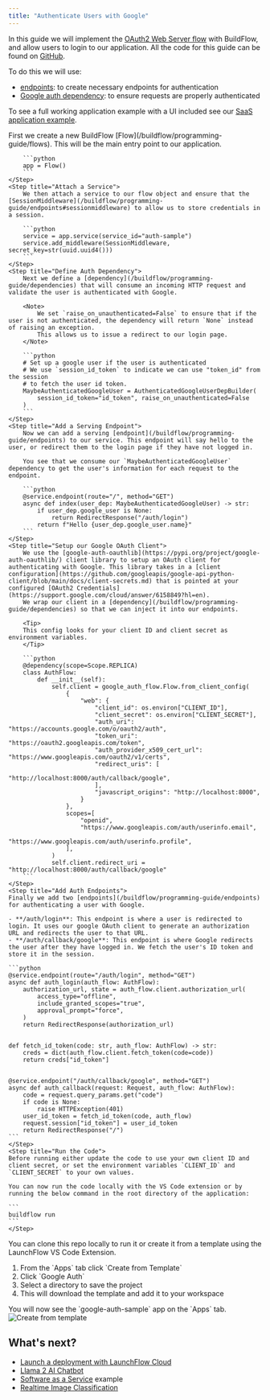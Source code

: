 ```yaml
---
title: "Authenticate Users with Google"
---
```


In this guide we will implement the [OAuth2 Web Server flow](https://developers.google.com/identity/protocols/oauth2#webserver) with BuildFlow, and allow users to login to our application.
All the code for this guide can be found on [GitHub](https://github.com/launchflow/buildflow-templates/tree/main/samples/google-auth).

To do this we will use:

- [endpoints](/buildflow/programming-guide/endpoints): to create necessary endpoints for authentication
- [Google auth dependency](/buildflow/dependencies/auth#authenticated-google-user): to ensure requests are properly authenticated

To see a full working application example with a UI included see our [SaaS application example](/buildflow/examples/saas).


<Steps>
    <Step title="Initialize Flow">
        First we create a new BuildFlow [Flow](/buildflow/programming-guide/flows). This will be the main entry point to our application.

        ```python
        app = Flow()
        ```
    </Step>
    <Step title="Attach a Service">
        We then attach a service to our flow object and ensure that the [SessionMiddleware](/buildflow/programming-guide/endpoints#sessionmiddleware) to allow us to store credentials in a session.

        ```python
        service = app.service(service_id="auth-sample")
        service.add_middleware(SessionMiddleware, secret_key=str(uuid.uuid4()))
        ```
    </Step>
    <Step title="Define Auth Dependency">
        Next we define a [dependency](/buildflow/programming-guide/dependencies) that will consume an incoming HTTP request and validate the user is authenticated with Google.

        <Note>
            We set `raise_on_unauthenticated=False` to ensure that if the user is not authenticated, the dependency will return `None` instead of raising an exception.
            This allows us to issue a redirect to our login page.
        </Note>

        ```python
        # Set up a google user if the user is authenticated
        # We use `session_id_token` to indicate we can use "token_id" from the session
        # to fetch the user id token.
        MaybeAuthenticatedGoogleUser = AuthenticatedGoogleUserDepBuilder(
            session_id_token="id_token", raise_on_unauthenticated=False
        )
        ```
    </Step>
    <Step title="Add a Serving Endpoint">
        Now we can add a serving [endpoint](/buildflow/programming-guide/endpoints) to our service. This endpoint will say hello to the user, or redirect them to the login page if they have not logged in.

        You see that we consume our `MaybeAuthenticatedGoogleUser` dependency to get the user's information for each request to the endpoint.

        ```python
        @service.endpoint(route="/", method="GET")
        async def index(user_dep: MaybeAuthenticatedGoogleUser) -> str:
            if user_dep.google_user is None:
                return RedirectResponse("/auth/login")
            return f"Hello {user_dep.google_user.name}"
        ```
    </Step>
    <Step title="Setup our Google OAuth Client">
        We use the [google-auth-oauthlib](https://pypi.org/project/google-auth-oauthlib/) client library to setup an OAuth client for authenticating with Google. This library takes in a [client configuration](https://github.com/googleapis/google-api-python-client/blob/main/docs/client-secrets.md) that is pointed at your configured [OAuth2 Credentials](https://support.google.com/cloud/answer/6158849?hl=en).
        We wrap our client in a [dependency](/buildflow/programming-guide/dependencies) so that we can inject it into our endpoints.

        <Tip>
        This config looks for your client ID and client secret as environment variables.
        </Tip>

        ```python
        @dependency(scope=Scope.REPLICA)
        class AuthFlow:
            def __init__(self):
                self.client = google_auth_flow.Flow.from_client_config(
                    {
                        "web": {
                            "client_id": os.environ["CLIENT_ID"],
                            "client_secret": os.environ["CLIENT_SECRET"],
                            "auth_uri": "https://accounts.google.com/o/oauth2/auth",
                            "token_uri": "https://oauth2.googleapis.com/token",
                            "auth_provider_x509_cert_url": "https://www.googleapis.com/oauth2/v1/certs",
                            "redirect_uris": [
                                "http://localhost:8000/auth/callback/google",
                            ],
                            "javascript_origins": "http://localhost:8000",
                        }
                    },
                    scopes=[
                        "openid",
                        "https://www.googleapis.com/auth/userinfo.email",
                        "https://www.googleapis.com/auth/userinfo.profile",
                    ],
                )
                self.client.redirect_uri = "http://localhost:8000/auth/callback/google"
        ```
    </Step>
    <Step title="Add Auth Endpoints">
    Finally we add two [endpoints](/buildflow/programming-guide/endpoints) for authenticating a user with Google.

    - **/auth/login**: This endpoint is where a user is redirected to login. It uses our google OAuth client to generate an authorization URL and redirects the user to that URL.
    - **/auth/callback/google**: This endpoint is where Google redirects the user after they have logged in. We fetch the user's ID token and store it in the session.

    ```python
    @service.endpoint(route="/auth/login", method="GET")
    async def auth_login(auth_flow: AuthFlow):
        authorization_url, state = auth_flow.client.authorization_url(
            access_type="offline",
            include_granted_scopes="true",
            approval_prompt="force",
        )
        return RedirectResponse(authorization_url)


    def fetch_id_token(code: str, auth_flow: AuthFlow) -> str:
        creds = dict(auth_flow.client.fetch_token(code=code))
        return creds["id_token"]


    @service.endpoint("/auth/callback/google", method="GET")
    async def auth_callback(request: Request, auth_flow: AuthFlow):
        code = request.query_params.get("code")
        if code is None:
            raise HTTPException(401)
        user_id_token = fetch_id_token(code, auth_flow)
        request.session["id_token"] = user_id_token
        return RedirectResponse("/")
    ```
    </Step>
    <Step title="Run the Code">
    Before running either update the code to use your own client ID and client secret, or set the environment variables `CLIENT_ID` and `CLIENT_SECRET` to your own values.

    You can now run the code locally with the VS Code extension or by running the below command in the root directory of the application:

    ```
    buildflow run
    ```
    </Step>
</Steps>

You can clone this repo locally to run it or create it from a template using the LaunchFlow VS Code Extension.

<div className="grid sm:grid-cols-2">
    <div>
        <ol>
            <li>From the `Apps` tab click `Create from Template`</li>
            <li>Click `Google Auth`</li>
            <li>Select a directory to save the project</li>
            <li>This will download the template and add it to your workspace</li>
        </ol>
        <Tip>
            You will now see the `google-auth-sample` app on the `Apps` tab.
        </Tip>
    </div>
    <div>
        <Frame className="tailwind styles sm:hidden">
            <img style={{maxHeight: "500px", margin: 0}} alt="Create from template" src="/images/google-auth-template.png"/>
        </Frame>
    </div>
</div>

## What's next?

- [Launch a deployment with LaunchFlow Cloud](/launchflow-cloud/user-guides/launch-a-deployment)
- [Llama 2 AI Chatbot](/buildflow/examples/llama2-ai-chatbot)
- [Software as a Service](/buildflow/examples/saas) example
- [Realtime Image Classification](/buildflow/tutorial)